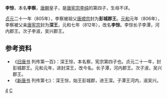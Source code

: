 {{Otheruses|other=名为李察的其他人物|李察}}

'''李悰'''，本名'''李察'''，[[唐朝|唐朝]]皇子，是[[唐宪宗|唐宪宗]][[唐宪宗|李纯]]的第四子，生母不详。

[[贞元_(唐朝)|贞元]]二十一年（805年），李察被祖父[[唐顺宗|唐顺宗]]封为'''彭城郡王'''。[[元和_(唐朝)|元和]]元年（806年），李察被父亲[[唐宪宗|唐宪宗]]封为'''深王'''，元和七年（812年），改名'''李悰'''。李悰长子李潭，河内郡王。次子李淑，吴兴郡王。

== 参考资料 ==
*《[[旧唐书|旧唐书]] 列传第一百》：深王悰，本名察，宪宗第四子也。贞元二十一年，封彭城郡王。元和元年，进封深王，改今名。长子潭，河内郡王。次子淑，吴兴郡王。
*《[[新唐书|新唐书]] 列传第七》：深王悰，始王彭城郡，进王深。子潭王河内，淑吴兴。
{{start box}}
{{s-before|[[李绾|李绾]]}}
{{s-title|[[唐朝|唐朝]][[司空|司空]]|862年}}
{{s-after|[[李紘|李紘]]}}
{{s-before|[[白敏中|白敏中]]}}
{{s-title|[[唐朝|唐朝]][[司徒|司徒]]|862年—863年}}
{{s-after|[[王铎|王铎]]}}
{{end box}}
[[Category:唐宪宗皇子|4]]
[[Category:李姓|C]]